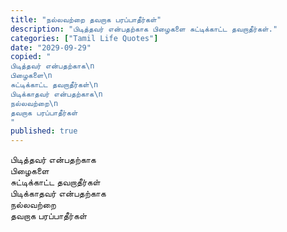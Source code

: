 ```yaml
---
title: "நல்லவற்றை தவறாக பரப்பாதீர்கள்"
description: "பிடித்தவர் என்பதற்காக பிழைகளை சுட்டிக்காட்ட தவறாதீர்கள்."
categories: ["Tamil Life Quotes"]
date: "2029-09-29"
copied: "
பிடித்தவர் என்பதற்காக\n
பிழைகளை\n
சுட்டிக்காட்ட தவறாதீர்கள்\n
பிடிக்காதவர் என்பதற்காக\n
நல்லவற்றை\n
தவறாக பரப்பாதீர்கள்
"
published: true
---
```


பிடித்தவர் என்பதற்காக  
பிழைகளை  
சுட்டிக்காட்ட தவறாதீர்கள்  
பிடிக்காதவர் என்பதற்காக  
நல்லவற்றை  
தவறாக பரப்பாதீர்கள்
